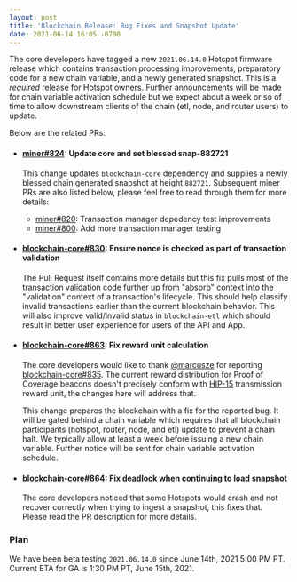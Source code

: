 ```yaml
---
layout: post
title: 'Blockchain Release: Bug Fixes and Snapshot Update'
date: 2021-06-14 16:05 -0700
---
```


The core developers have tagged a new `2021.06.14.0` Hotspot firmware release which contains
transaction processing improvements, preparatory code for a new chain variable, and a newly
generated snapshot. This is a _required_ release for Hotspot owners. Further announcements will be
made for chain variable activation schedule but we expect about a week or so of time to allow
downstream clients of the chain (etl, node, and router users) to update.

Below are the related PRs:

- #### [miner#824](https://github.com/helium/miner/pull/824): Update core and set blessed snap-882721

  This change updates `blockchain-core` dependency and supplies a newly blessed chain generated
  snapshot at height `882721`. Subsequent miner PRs are also listed below, please feel free to read
  through them for more details:

  - [miner#820](https://github.com/helium/miner/pull/820): Transaction manager depedency test
    improvements
  - [miner#800](https://github.com/helium/miner/pull/800): Add more transaction manager testing

- #### [blockchain-core#830](https://github.com/helium/blockchain-core/pull/830): Ensure nonce is checked as part of transaction validation

  The Pull Request itself contains more details but this fix pulls most of the transaction
  validation code further up from "absorb" context into the "validation" context of a transaction's
  lifecycle. This should help classify invalid transactions earlier than the current blockchain
  behavior. This will also improve valid/invalid status in `blockchain-etl` which should result in
  better user experience for users of the API and App.

- #### [blockchain-core#863](https://github.com/helium/blockchain-core/pull/863): Fix reward unit calculation

  The core developers would like to thank [@marcusze](https://github.com/marcusze) for reporting
  [blockchain-core#835](https://github.com/helium/blockchain-core/issues/835). The current reward
  distribution for Proof of Coverage beacons doesn't precisely conform with
  [HIP-15](https://github.com/helium/HIP/blob/master/0015-beaconing-rewards.md) transmission reward
  unit, the changes here will address that.

  This change prepares the blockchain with a fix for the reported bug. It will be gated behind a
  chain variable which requires that all blockchain participants (hotspot, router, node, and etl)
  update to prevent a chain halt. We typically allow at least a week before issuing a new chain
  variable. Further notice will be sent for chain variable activation schedule.

- #### [blockchain-core#864](https://github.com/helium/blockchain-core/pull/864): Fix deadlock when continuing to load snapshot

  The core developers noticed that some Hotspots would crash and not recover correctly when trying
  to ingest a snapshot, this fixes that. Please read the PR description for more details.

### Plan

We have been beta testing `2021.06.14.0` since June 14th, 2021 5:00 PM PT. Current ETA for GA is
1:30 PM PT, June 15th, 2021.
